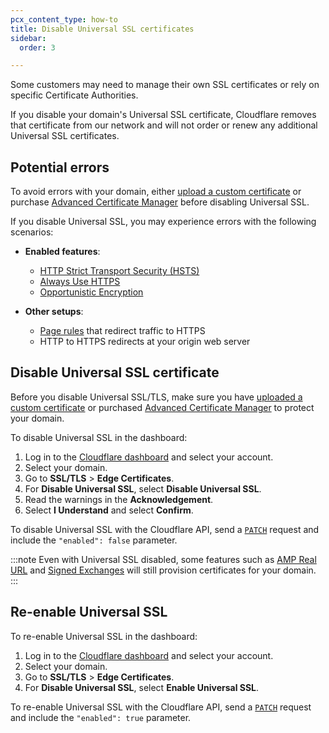 ```yaml
---
pcx_content_type: how-to
title: Disable Universal SSL certificates
sidebar:
  order: 3

---
```



Some customers may need to manage their own SSL certificates or rely on specific Certificate Authorities.

If you disable your domain's Universal SSL certificate, Cloudflare removes that certificate from our network and will not order or renew any additional Universal SSL certificates.

## Potential errors

To avoid errors with your domain, either [upload a custom certificate](/ssl/edge-certificates/custom-certificates/) or purchase [Advanced Certificate Manager](/ssl/edge-certificates/advanced-certificate-manager/) before disabling Universal SSL.

If you disable Universal SSL, you may experience errors with the following scenarios:

* **Enabled features**:

  * [HTTP Strict Transport Security (HSTS)](/ssl/edge-certificates/additional-options/http-strict-transport-security/)
  * [Always Use HTTPS](/ssl/edge-certificates/additional-options/always-use-https/)
  * [Opportunistic Encryption](/ssl/edge-certificates/additional-options/opportunistic-encryption/)

* **Other setups**:

  * [Page rules](/rules/page-rules/) that redirect traffic to HTTPS
  * HTTP to HTTPS redirects at your origin web server

## Disable Universal SSL certificate

Before you disable Universal SSL/TLS, make sure you have [uploaded a custom certificate](/ssl/edge-certificates/custom-certificates/) or purchased [Advanced Certificate Manager](/ssl/edge-certificates/advanced-certificate-manager/) to protect your domain.

<Tabs> <TabItem label="dashboard">

To disable Universal SSL in the dashboard:

1. Log in to the [Cloudflare dashboard](https://dash.cloudflare.com/login) and select your account.
2. Select your domain.
3. Go to **SSL/TLS** > **Edge Certificates**.
4. For **Disable Universal SSL**, select **Disable Universal SSL**.
5. Read the warnings in the **Acknowledgement**.
6. Select **I Understand** and select **Confirm**.

</TabItem> <TabItem label="api">

To disable Universal SSL with the Cloudflare API, send a [`PATCH`](/api/operations/universal-ssl-settings-for-a-zone-edit-universal-ssl-settings) request and include the `"enabled": false` parameter.

</TabItem> </Tabs>

:::note
Even with Universal SSL disabled, some features such as [AMP Real URL](/speed/optimization/other/amp-real-url/) and [Signed Exchanges](/speed/optimization/other/signed-exchanges/) will still provision certificates for your domain.
:::

## Re-enable Universal SSL

<Tabs> <TabItem label="dashboard">

To re-enable Universal SSL in the dashboard:

1. Log in to the [Cloudflare dashboard](https://dash.cloudflare.com/login) and select your account.
2. Select your domain.
3. Go to **SSL/TLS** > **Edge Certificates**.
4. For **Disable Universal SSL**, select **Enable Universal SSL**.

</TabItem> <TabItem label="api">

To re-enable Universal SSL with the Cloudflare API, send a [`PATCH`](/api/operations/universal-ssl-settings-for-a-zone-edit-universal-ssl-settings) request and include the `"enabled": true` parameter.

</TabItem> </Tabs>
